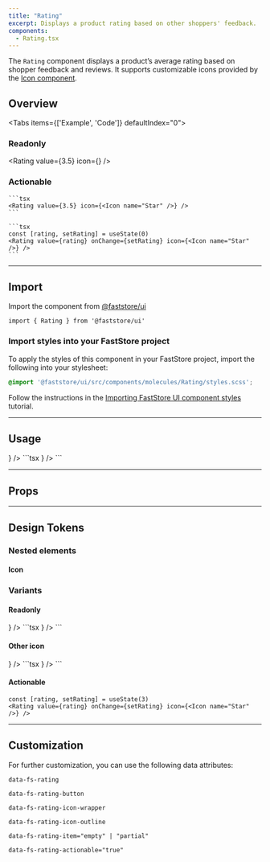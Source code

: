 ```yaml
---
title: "Rating"
excerpt: Displays a product rating based on other shoppers' feedback.
components:
  - Rating.tsx
---
```


The `Rating` component displays a product’s average rating based on shopper feedback and reviews. It supports customizable icons provided by the [Icon component](https://developers.vtex.com/docs/guides/faststore/reference-icons).

## Overview

<Tabs items={['Example', 'Code']} defaultIndex="0">
  <Tab>
    <OverviewSection>
      <h3>Readonly</h3>
      <Rating value={3.5} icon={<Icon name="Star" />} />
    </OverviewSection>
    <OverviewSection>
      <h3>Actionable</h3>
      <RatingActionable value={0} />
    </OverviewSection>
  </Tab>
  <Tab>

    ```tsx
    <Rating value={3.5} icon={<Icon name="Star" />} />
    ```

    ```tsx
    const [rating, setRating] = useState(0)
    <Rating value={rating} onChange={setRating} icon={<Icon name="Star" />} />
    ```

  </Tab>
</Tabs>

---

## Import

Import the component from [@faststore/ui](https://developers.vtex.com/docs/guides/faststore/components-index)

```tsx
import { Rating } from '@faststore/ui'
```

### Import styles into your FastStore project

To apply the styles of this component in your FastStore project, import the following into your stylesheet:

```scss
@import '@faststore/ui/src/components/molecules/Rating/styles.scss';
```

Follow the instructions in the [Importing FastStore UI component styles](https://developers.vtex.com/docs/guides/faststore/using-themes-importing-ui-components-styles) tutorial.

---

## Usage

<OverviewSection>
  <Rating value={3.5} icon={<Icon name="Star" />} />
</OverviewSection>
```tsx
<Rating value={3.5} icon={<Icon name="Star" />} />
```

---

## Props

<ComponentPropsSection component="Rating" />

---

## Design Tokens

<TokenTable>
  <TokenRow token="--fs-rating-gap" value="var(--fs-spacing-0)" />
  <TokenRow token="--fs-rating-color" value="var(--fs-color-text)" isColor />
  <TokenRow token="--fs-rating-color-empty" value="var(--fs-color-neutral-4)" isColor />
</TokenTable>

### Nested elements

#### Icon

<TokenTable>
  <TokenRow token="--fs-rating-icon-width" value="var(--fs-spacing-3)" />
  <TokenRow token="--fs-rating-icon-height"  value="var(--fs-rating-icon-width)" />
</TokenTable>

### Variants

#### Readonly

<OverviewSection>
  <Rating value={3.5} icon={<Icon name="Star" />} />
</OverviewSection>
```tsx
<Rating value={3.5} icon={<Icon name="Star" />} />
```

#### Other icon

<OverviewSection>
  <Rating value={3.5} icon={<Icon name="Heart" />} />
</OverviewSection>
```tsx
<Rating value={3.8} icon={<Icon name="Heart" />} />
```

#### Actionable

<OverviewSection>
  <RatingActionable value={3} />
</OverviewSection>

```tsx
const [rating, setRating] = useState(3)
<Rating value={rating} onChange={setRating} icon={<Icon name="Star" />} />
```

<TokenTable>
  <TokenRow
    token="--fs-rating-actionable-gap"
    value="0"
  />
  <TokenRow
    token="--fs-rating-actionable-icon-width"
    value="var(--fs-rating-icon-width)"
  />
  <TokenRow
    token="--fs-rating-actionable-icon-height"
    value="var(--fs-rating-actionable-icon-width)"
  />
  <TokenRow
    token="--fs-rating-actionable-icon-color"
    value="var(--fs-rating-color-empty)"
    isColor
  />
  <TokenRow
    token="--fs-rating-actionable-icon-color-selected"
    value="var(--fs-rating-color)"
    isColor
  />
  <TokenRow
    token="--fs-rating-button-min-height"
    value="var(--fs-spacing-5)"
  />
</TokenTable>

---

## Customization

For further customization, you can use the following data attributes:

`data-fs-rating`

`data-fs-rating-button`

`data-fs-rating-icon-wrapper`

`data-fs-rating-icon-outline`

`data-fs-rating-item="empty" | "partial"`

`data-fs-rating-actionable="true"`
